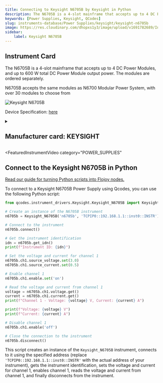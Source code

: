 ```yaml
---
title: Connecting to Keysight N6705B by Keysight in Python
description: The N6705B is a 4-slot mainframe that accepts up to 4 DC Power Modules, and up to 600 W total DC Power Module output power. The modules are ordered separately.   N6705B accepts the same modules as N6700 Modular Power System, with over 30 modules to choose from
keywords: [Power Supplies, Keysight, QCodes] 
slug: instruments-database/Power Supplies/keysight/keysight-n6705b 
image: https://res.cloudinary.com/dhopxs1y3/image/upload/v1691782689/Instruments/Power%20Supplies/Keysight-N6705B/Keysight-N6705B.png
sidebar:
    label: Keysight N6705B 
---
```



## Instrument Card

The N6705B is a 4-slot mainframe that accepts up to 4 DC Power Modules, and up to 600 W total DC Power Module output power. The modules are ordered separately. 

N6705B accepts the same modules as N6700 Modular Power System, with over 30 modules to choose from

![Keysight N6705B](https://res.cloudinary.com/dhopxs1y3/image/upload/v1691782689/Instruments/Power%20Supplies/Keysight-N6705B/Keysight-N6705B.png)

Device Specification: [here](https://www.keysight.com/us/en/assets/7018-01522/data-sheets/5989-6319.pdf)

<details style={{ marginTop: "15px"}}>
<summary><h2 style={{display:'inline'}}>Manufacturer card: KEYSIGHT</h2></summary>

![KEYSIGHT](https://res.cloudinary.com/dhopxs1y3/image/upload/v1692125973/Instruments/Vendor%20Logos/Keysight.png)

Keysight Technologies, or Keysight, is an American company that manufactures electronics test and measurement equipment and software

- Headquarters: USA
- Yearly Revenue (millions, USD): 5420
- Vendor Website: [here](https://www.keysight.com/us/en/home.html)

</details>


<FeaturedInstrumentVideo
  category="POWER_SUPPLIES"
></FeaturedInstrumentVideo>

## Connect to the Keysight N6705B in Python

[Read our guide for turning Python scripts into Flojoy nodes.](https://docs.flojoy.ai/contribution/blocks/custom-flojoy-block/)



<Tabs>
<TabItem value="Flojoy" label="Flojoy" className="flojoy-instrument-tabs">

<SectionsCard category="POWER_SUPPLIES" manufacturer="Keysight"></SectionsCard>

</TabItem>
<TabItem value="QCodes" label="QCodes">

To connect to a Keysight N6705B Power Supply using Qcodes, you can use the following Python script:

```python
from qcodes.instrument_drivers.Keysight.Keysight_N6705B import Keysight_N6705B

# Create an instance of the N6705B instrument
n6705b = Keysight_N6705B('n6705b', 'TCPIP0::192.168.1.1::inst0::INSTR')

# Connect to the instrument
n6705b.connect()

# Get the instrument identification
idn = n6705b.get_idn()
print(f"Instrument ID: {idn}")

# Set the voltage and current for channel 1
n6705b.ch1.source_voltage.set(3.0)
n6705b.ch1.source_current.set(0.5)

# Enable channel 1
n6705b.ch1.enable.set('on')

# Read the voltage and current from channel 1
voltage = n6705b.ch1.voltage.get()
current = n6705b.ch1.current.get()
print(f"Channel 1 - Voltage: {voltage} V, Current: {current} A")

print(f"Voltage: {voltage} V")
print(f"Current: {current} A")

# Disable channel 1
n6705b.ch1.enable('off')

# Close the connection to the instrument
n6705b.disconnect()
```

This script creates an instance of the `Keysight_N6705B` instrument, connects to it using the specified address (replace `'TCPIP0::192.168.1.1::inst0::INSTR'` with the actual address of your instrument), gets the instrument identification, sets the voltage and current for channel 1, enables channel 1, reads the voltage and current from channel 1, and finally disconnects from the instrument.

</TabItem>
</Tabs>